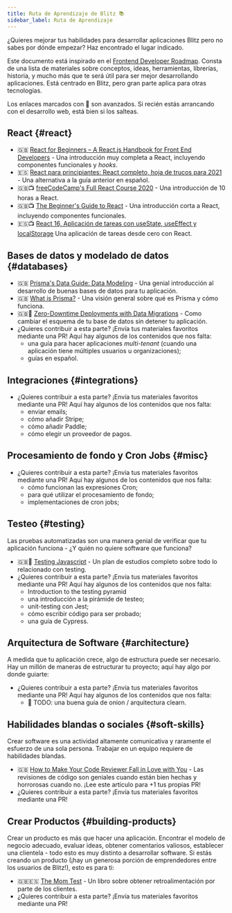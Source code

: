 ```yaml
---
title: Ruta de Aprendizaje de Blitz 📚
sidebar_label: Ruta de Aprendizaje
---
```


¿Quieres mejorar tus habilidades para desarrollar aplicaciones Blitz pero
no sabes por dónde empezar? Haz encontrado el lugar indicado.

Este documento está inspirado en el
[Frontend Developer Roadmap](https://roadmap.sh/frontend). Consta de una
lista de materiales sobre conceptos, ideas, herramientas, librerías,
historia, y mucho más que te será útil para ser mejor desarrollando
aplicaciones. Está centrado en Blitz, pero gran parte aplica para otras
tecnologías.

<Card type="info">

Los enlaces marcados con 🥷 son avanzados. Si recién estás arrancando con
el desarrollo web, está bien si los salteas.

</Card>

## React {#react}

- 🇬🇧
  [React for Beginners – A React.js Handbook for Front End Developers](https://www.freecodecamp.org/news/react-beginner-handbook) -
  Una introducción muy completa a React, incluyendo componentes
  funcionales y _hooks_.
- 🇪🇸
  [React para principiantes: React completo, hoja de trucos para 2021](https://www.freecodecamp.org/espanol/news/react-para-principiantes-complete-react-hoja-de-trucos-para-2021/) -
  Una alternativa a la guía anterior en español.
- 🇬🇧📺
  [freeCodeCamp's Full React Course 2020](https://www.youtube.com/watch?v=4UZrsTqkcW4) -
  Una introducción de 10 horas a React.
- 🇬🇧📺
  [The Beginner's Guide to React](https://egghead.io/courses/the-beginner-s-guide-to-react) -
  Una introducción corta a React, incluyendo componentes funcionales.
- 🇪🇸📺
  [React 16, Aplicación de tareas con useState, useEffect y localStorage](https://www.youtube.com/watch?v=XyWC4xpbKWs)
  Una aplicación de tareas desde cero con React.

## Bases de datos y modelado de datos {#databases}

- 🇬🇧
  [Prisma's Data Guide: Data Modeling](https://www.prisma.io/dataguide/datamodeling) -
  Una genial introducción al desarrollo de buenas bases de datos para tu
  aplicación.
- 🇬🇧
  [What is Prisma?](https://www.prisma.io/docs/concepts/overview/what-is-prisma) -
  Una visión general sobre qué es Prisma y cómo funciona.
- 🇬🇧🥷
  [Zero-Downtime Deployments with Data Migrations](https://engineering.wework.com/zero-downtime-deployments-with-data-migrations-2e337df48b8f) -
  Como cambiar el esquema de tu base de datos sin detener tu aplicación.
- ¿Quieres contribuir a esta parte? ¡Envía tus materiales favoritos
  mediante una PR! Aquí hay algunos de los contenidos que nos falta:
  - una guía para hacer aplicaciones _multi-tenant_ (cuando una aplicación
    tiene múltiples usuarios u organizaciones);
  - guías en español.

## Integraciones {#integrations}

- ¿Quieres contribuir a esta parte? ¡Envía tus materiales favoritos
  mediante una PR! Aquí hay algunos de los contenidos que nos falta:
  - enviar emails;
  - cómo añadir Stripe;
  - cómo añadir Paddle;
  - cómo elegir un proveedor de pagos.

## Procesamiento de fondo y Cron Jobs {#misc}

- ¿Quieres contribuir a esta parte? ¡Envía tus materiales favoritos
  mediante una PR! Aquí hay algunos de los contenidos que nos falta:
  - cómo funcionan las expresiones Cron;
  - para qué utilizar el procesamiento de fondo;
  - implementaciones de cron jobs;

## Testeo {#testing}

Las pruebas automatizadas son una manera genial de verificar que tu
aplicación funciona - ¿Y quién no quiere software que funciona?

- 🇬🇧💸 [Testing Javascript](https://testingjavascript.com) - Un plan de
  estudios completo sobre todo lo relacionado con testing.
- ¿Quieres contribuir a esta parte? ¡Envía tus materiales favoritos
  mediante una PR! Aquí hay algunos de los contenidos que nos falta:
  - Introduction to the testing pyramid
  - una introducción a la pirámide de testeo;
  - unit-testing con Jest;
  - cómo escribir código para ser probado;
  - una guía de Cypress.

## Arquitectura de Software {#architecture}

A medida que tu aplicación crece, algo de estructura puede ser necesario.
Hay un millón de maneras de estructurar tu proyecto; aquí hay algo por
donde guiarte:

- ¿Quieres contribuir a esta parte? ¡Envía tus materiales favoritos
  mediante una PR! Aquí hay algunos de los contenidos que nos falta:
  - 🥷 TODO: una buena guía de onion / arquitectura clearn.

## Habilidades blandas o sociales {#soft-skills}

Crear software es una actividad altamente comunicativa y raramente el
esfuerzo de una sola persona. Trabajar en un equipo requiere de
habilidades blandas.

- 🇬🇧
  [How to Make Your Code Reviewer Fall in Love with You](https://mtlynch.io/code-review-love/) -
  Las revisiones de código son geniales cuando están bien hechas y
  horrorosas cuando no. ¡Lee este artículo para +1 tus propias PR!
- ¿Quieres contribuir a esta parte? ¡Envía tus materiales favoritos
  mediante una PR!

## Crear Productos {#building-products}

Crear un producto es más que hacer una aplicación. Encontrar el modelo de
negocio adecuado, evaluar ideas, obtener comentarios valiosos, establecer
una clientela - todo esto es muy distinto a desarrollar software. Si estás
creando un producto (¡hay un generosa porción de emprendedores entre los
usuarios de Blitz!), esto es para ti:

<!--alex disable dad-mom -->

- 🇬🇧🇪🇸 [The Mom Test](http://momtestbook.com) - Un libro sobre obtener
  retroalimentación por parte de los clientes.
- ¿Quieres contribuir a esta parte? ¡Envía tus materiales favoritos
  mediante una PR!

<!--alex enable dad-mom -->
